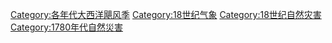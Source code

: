 [[Category:各年代大西洋飓风季|Category:各年代大西洋飓风季]]
[[Category:18世纪气象|Category:18世纪气象]]
[[Category:18世纪自然灾害|Category:18世纪自然灾害]]
[[Category:1780年代自然災害|Category:1780年代自然災害]]